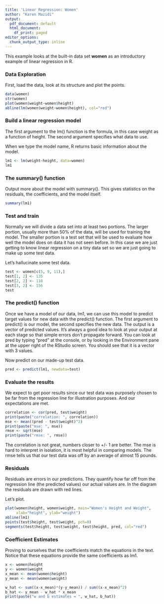 ```yaml
---
title: 'Linear Regression: Women'
author: "Karen Mazidi"
output:
  pdf_document: default
  html_document:
    df_print: paged
editor_options:
  chunk_output_type: inline
---
```


This example looks at the built-in data set **women** as an introductory example of linear regression in R.

### Data Exploration

First, load the data, look at its structure and plot the points.


```r
data(women)
str(women)
plot(women$weight~women$height)
abline(lm(women$weight~women$height), col="red")
```

### Build a linear regression model

The first argument to the lm() function is the formula, in this case weight as a function of height. The second argument specifies what data to use.

When we type the model name, R returns basic information about the model.

```r
lm1 <- lm(weight~height, data=women)
lm1
```

### The summary() function

Output more about the model with summary(). This gives statistics on the residuals, the coefficients, and the model itself. 

```r
summary(lm1)
```

### Test and train

Normally we will divide a data set into at least two portions. The larger portion, usually more than 50% of the data, will be used for training the model. The smaller portion is a test set that will be used to evaluate how well the model does on data it has not seen before. In this case we are just getting to know linear regression on a tiny data set so we are just going to make up some test data.


Let's hallucinate some test data.

```r
test <- women[c(5, 9, 11),]
test[1, 2] <- 135
test[2, 2] <- 118
test[3, 2] <- 156
test
```

### The predict() function

Once we have a model of our data, lm1, we can use this model to predict target values for new data with the predict() function. The first argument to predict() is our model, the second specifies the new data. The output is a vector of predicted values. It's always a good idea to look at your output at each stage so that simple errors don't propagate forward. You can look at pred by typing "pred" at the console, or by looking in the Environment pane at the upper right of the RStudio screen. You should see that it is a vector with 3 values.

Now predict on our made-up test data. 

```r
pred <- predict(lm1, newdata=test)

```


### Evaluate the results

We expect to get poor results since our test data was purposely chosen to be far from the regression line for illustration purposes. And our expectations are met.

```r
correlation <- cor(pred, test$weight)
print(paste("correlation: ", correlation))
mse <- mean((pred - test$weight)^2)
print(paste("mse: ", mse))
rmse <- sqrt(mse)
print(paste("rmse: ", rmse))
```

The correlation is not great, numbers closer to +/- 1 are better. The mse is hard to interpret in isolation, it is most helpful in comparing models. The rmse tells us that our test data was off by an average of almost 15 pounds.

### Residuals

Residuals are errors in our predictions. They quantify how far off from the regression line (the predicted values) our actual values are. In the diagram the residuals are drawn with red lines. 

Let's plot.

```r
plot(women$height, women$weight, main="Women's Height and Weight", 
     xlab="height", ylab="weight")
abline(lm1)
points(test$height, test$weight, pch=0)
segments(test$height, test$weight, test$height, pred, col="red")
```

### Coefficient Estimates

Proving to ourselves that the coefficients match the equations in the text. Notice that these equations provide the same coefficients as lm1.

```r
x <- women$height
y <- women$weight
x_mean <- mean(women$height)
y_mean <- mean(women$weight)

w_hat <- sum((x-x_mean)*(y-y_mean)) / sum((x-x_mean)^2)
b_hat <- y_mean - w_hat * x_mean
print(paste("w and b estimates = ", w_hat, b_hat))
```

